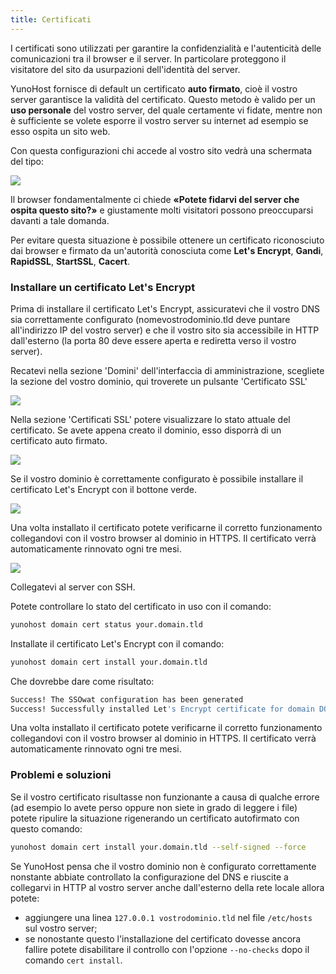 ```yaml
---
title: Certificati
---
```



I certificati sono utilizzati per garantire la confidenzialità e l'autenticità delle comunicazioni tra il browser e il server. In particolare proteggono il visitatore del sito da usurpazioni dell'identità del server.

YunoHost fornisce di default un certificato **auto firmato**, cioè il vostro server garantisce la validità del certificato. Questo metodo è valido per un **uso personale** del vostro server, del quale certamente vi fidate, mentre non è sufficiente se volete esporre il vostro server su internet ad esempio se esso ospita un sito web.

Con questa configurazioni chi accede al vostro sito vedrà una schermata del tipo:

![](/img/postinstall_error.png)

Il browser fondamentalmente ci chiede **«Potete fidarvi del server che ospita questo sito?»** e giustamente molti visitatori possono preoccuparsi davanti a tale domanda.

Per evitare questa situazione è possibile ottenere un certificato riconosciuto dai browser e firmato da un'autorità conosciuta come **Let's Encrypt**, **Gandi**, **RapidSSL**, **StartSSL**, **Cacert**.

### Installare un certificato Let's Encrypt

Prima di installare il certificato Let's Encrypt, assicuratevi che il vostro DNS
sia correttamente configurato (nomevostrodominio.tld deve puntare all'indirizzo
IP del vostro server) e che il vostro sito sia accessibile in HTTP dall'esterno
(la porta 80 deve essere aperta e rediretta verso il vostro server).

<Tabs groupId="admin-commands">
<TabItem value="web" label="From the web interface">

Recatevi nella sezione 'Domini' dell'interfaccia di amministrazione, scegliete la sezione del vostro dominio, qui troverete un pulsante 'Certificato SSL'

![](/img/domain-certificate-button.png)

Nella sezione 'Certificati SSL' potere visualizzare lo stato attuale del
certificato. Se avete appena creato il dominio, esso disporrà di un certificato
auto firmato.

![](/img/certificate-before-LE.png)

Se il vostro dominio è correttamente configurato è possibile installare il certificato Let's Encrypt con il bottone verde.

![](/img/certificate-after-LE.png)

Una volta installato il certificato potete verificarne il corretto funzionamento collegandovi con il vostro browser al dominio in HTTPS. Il certificato verrà automaticamente rinnovato ogni tre mesi.

![](/img/certificate-signed-by-LE.png)

</TabItem>
<TabItem value="cli" label="From the command line">

Collegatevi al server con SSH.

Potete controllare lo stato del certificato in uso con il comando:

```bash
yunohost domain cert status your.domain.tld
```

Installate il certificato Let's Encrypt con il comando:

```bash
yunohost domain cert install your.domain.tld
```

Che dovrebbe dare come risultato:

```bash
Success! The SSOwat configuration has been generated
Success! Successfully installed Let's Encrypt certificate for domain DOMAIN.TLD!
```

Una volta installato il certificato potete verificarne il corretto funzionamento collegandovi con il vostro browser al dominio in HTTPS. Il certificato verrà automaticamente rinnovato ogni tre mesi.

</TabItem>
</Tabs>

### Problemi e soluzioni

Se il vostro certificato risultasse non funzionante a causa di qualche errore (ad esempio lo avete perso oppure non siete in grado di leggere i file) potete ripulire la situazione rigenerando un certificato autofirmato con questo comando:

```bash
yunohost domain cert install your.domain.tld --self-signed --force
```

Se YunoHost pensa che il vostro dominio non è configurato correttamente nonstante abbiate controllato la configurazione del DNS e riuscite a collegarvi in HTTP al vostro server anche dall'esterno della rete locale allora potete:

- aggiungere una linea `127.0.0.1 vostrodominio.tld` nel file `/etc/hosts` sul vostro server;
- se nonostante questo l'installazione del certificato dovesse ancora fallire potete disabilitare il controllo con l'opzione `--no-checks` dopo il comando `cert install`.
